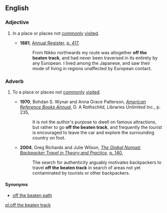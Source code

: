 ==English==

===Adjective===
{{head|en|adjective|head=[[off]] [[the]] [[beaten]] [[track]]}}

# {{context|idiomatic}} In a place or places not [[commonly]] [[visited]].
#* '''1881''', [[w:Annual_Register|Annual Register]], [http://books.google.com/books?id=d-x3I94qMGEC&q=%22off+the+beaten+track%22+date:1800-1900&dq=%22off+the+beaten+track%22+date:1800-1900&lr=&pgis=1 p. 417],
#*: From Nikko northwards my route was altogether '''off the beaten track''', and had never been traversed in its entirety by any European. I lived among the Japanese, and saw their mode of living in regions unaffected by European contact.

===Adverb===
{{head|en|adverb|head=[[off]] [[the]] [[beaten]] [[track]]}}

# {{context|idiomatic}} To a place or places not [[commonly]] [[visited]].
#* '''1970''', Bohdan S. Wynar and Anna Grace Patterson,  ''[http://books.google.com/books?id=qT40AAAAMAAJ&q=%22go+off+the+beaten+track%22+date:1970-1999&dq=%22go+off+the+beaten+track%22+date:1970-1999&lr=&pgis=1 American Reference Books Annual]'', D. A Rothschild, Libraries Unlimited Inc., p. 235,
#*: It is not the author's purpose to dwell on famous attractions, but rather to go '''off the beaten track''', and frequently the tourist is encouraged to leave the car and explore the surrounding country on foot.
#* '''2004''', Greg Richards and Julie Wilson, ''[http://books.google.com/books?id=iV2UDJNyGkYC The Global Nomad: Backpacker Travel in Theory and Practice]'', [http://books.google.com/books?id=iV2UDJNyGkYC&pg=PA140&dq=%22travel+off+the+beaten+track%22&lr=&sig=ieQl7ta8jMaPwEv9PV7yR-3HQVo p. 140],
#*: The search for authenticity arguably motivates backpackers to travel '''off the beaten track''' in search of areas not yet contaminated by tourists or other backpackers.

====Synonyms====
* [[off the beaten path]]

[[pl:off the beaten track]]